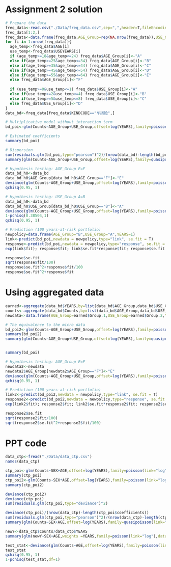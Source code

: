 # Assignment 2 solution
```r
# Prepare the data
freq_data<-read.csv("./Data/freq_data.csv",sep=",",header=T,fileEncoding="GB18030")[,-1]
freq_data[1:2,]
freq_data<-data.frame(freq_data,AGE_Group=rep(NA,nrow(freq_data)),USE_Group=rep(NA,nrow(freq_data)))
for (i in 1:nrow(freq_data)){
  age_temp<-freq_data$AGE[i]
  use_temp<-freq_data$USEYEARS[i]
  if (age_temp>=18&age_temp<=24) freq_data$AGE_Group[i]<-"A"
  else if(age_temp>=25&age_temp<=34) freq_data$AGE_Group[i]<-"B"
  else if(age_temp>=35&age_temp<=44) freq_data$AGE_Group[i]<-"C"
  else if(age_temp>=45&age_temp<=54) freq_data$AGE_Group[i]<-"D"
  else if(age_temp>=55&age_temp<=64) freq_data$AGE_Group[i]<-"E"
  else freq_data$AGE_Group[i]<-"F"
  
  if (use_temp>=0&use_temp<=1) freq_data$USE_Group[i]<-"A"
  else if(use_temp>=2&use_temp<=4) freq_data$USE_Group[i]<-"B"
  else if(use_temp>=5&use_temp<=8) freq_data$USE_Group[i]<-"C"
  else freq_data$USE_Group[i]<-"D"
}
data_bd<-freq_data[freq_data$KINDCODE=="车损险",]

# Multiplicative model without interaction term
bd_poi<-glm(Counts~AGE_Group+USE_Group,offset=log(YEARS),family=poisson(link="log"),data=data_bd)

# Estimated coefficients
summary(bd_poi)

# Dispersion
sum(residuals.glm(bd_poi,type="pearson")^2)/(nrow(data_bd)-length(bd_poi$coefficients))
summary(glm(Counts~AGE_Group+USE_Group,offset=log(YEARS),family=quasipoisson(link="log"),data=data_bd))$dispersion

# Hypothesis testing: AGE_Group E=F
data_bd_h0<-data_bd
data_bd_h0$AGE_Group[data_bd_h0$AGE_Group=="F"]<-"E"
deviance(glm(Counts~AGE_Group+USE_Group,offset=log(YEARS),family=poisson(link="log"),data=data_bd_h0))-deviance(bd_poi)
qchisq(0.95, 1)

# Hypothesis testing: USE_Group A=B
data_bd_h0<-data_bd
data_bd_h0$USE_Group[data_bd_h0$USE_Group=="B"]<-"A"
deviance(glm(Counts~AGE_Group+USE_Group,offset=log(YEARS),family=poisson(link="log"),data=data_bd_h0))-deviance(bd_poi)
1-pchisq(8.38504,1)
qchisq(0.95, 1)

# Prediction (100 years-at-risk portfolio)
newpolicy=data.frame(AGE_Group="B",USE_Group="A",YEARS=1)
link<-predict(bd_poi,newdata = newpolicy,type="link", se.fit = T)
response<-predict(bd_poi,newdata = newpolicy,type="response", se.fit = T)
exp(link$fit); response$fit; link$se.fit*response$fit; response$se.fit

response$se.fit
sqrt(response$fit/100) 
response$se.fit^2+response$fit/100
response$se.fit^2+response$fit
```

# Using aggregated data
```r
earned<-aggregate(data_bd$YEARS,by=list(data_bd$AGE_Group,data_bd$USE_Group),FUN=sum)
counts<-aggregate(data_bd$Counts,by=list(data_bd$AGE_Group,data_bd$USE_Group),FUN=sum)
newdata<-data.frame(AGE_Group=earned$Group.1,USE_Group=earned$Group.2,YEARS=earned$x,Counts=counts$x)

# The equivalence to the micro data
bd_poi2<-glm(Counts~AGE_Group+USE_Group,offset=log(YEARS),family=poisson(link="log"),data=newdata)
summary(bd_poi2)
summary(glm(Counts~AGE_Group+USE_Group,offset=log(YEARS),family=quasipoisson(link="log"),data=newdata))$dispersion


summary(bd_poi)

# Hypothesis testing: AGE_Group E=F
newdata2<-newdata
newdata2$AGE_Group[newdata2$AGE_Group=="F"]<-"E"
deviance(glm(Counts~AGE_Group+USE_Group,offset=log(YEARS),family=poisson(link="log"),data=newdata2))-deviance(bd_poi2)
qchisq(0.95, 1)

# Prediction (100 years-at-risk portfolio)
link2<-predict(bd_poi2,newdata = newpolicy,type="link", se.fit = T)
response2<-predict(bd_poi2,newdata = newpolicy,type="response", se.fit = T)
exp(link2$fit); response2$fit; link2$se.fit*response2$fit; response2$se.fit

response2$se.fit
sqrt(response2$fit/100) 
sqrt(response2$se.fit^2+response2$fit/100)
```

# PPT code
```r
data_ctp<-fread("./Data/data_ctp.csv")
names(data_ctp)

ctp_poi<-glm(Counts~SEX+AGE,offset=log(YEARS),family=poisson(link="log"),data=data_ctp)
summary(ctp_poi)
ctp_poi2<-glm(Counts~SEX*AGE,offset=log(YEARS),family=poisson(link="log"),data=data_ctp)
summary(ctp_poi2)

deviance(ctp_poi2)
deviance(ctp_poi)
sum(residuals.glm(ctp_poi,type="deviance")^2)

deviance(ctp_poi)/(nrow(data_ctp)-length(ctp_poi$coefficients))
sum(residuals.glm(ctp_poi,type="pearson")^2)/(nrow(data_ctp)-length(ctp_poi$coefficients))
summary(glm(Counts~SEX+AGE,offset=log(YEARS),family=quasipoisson(link="log"),data=data_ctp))$dispersion

newY<-data_ctp$Counts/data_ctp$YEARS
summary(glm(newY~SEX+AGE,weights =YEARS,family=poisson(link="log"),data=data_ctp))

test_stat<-deviance(glm(Counts~AGE,offset=log(YEARS),family=poisson(link="log"),data=data_ctp))-deviance(ctp_poi)
test_stat
qchisq(0.95, 1)
1-pchisq(test_stat,df=1)
```

